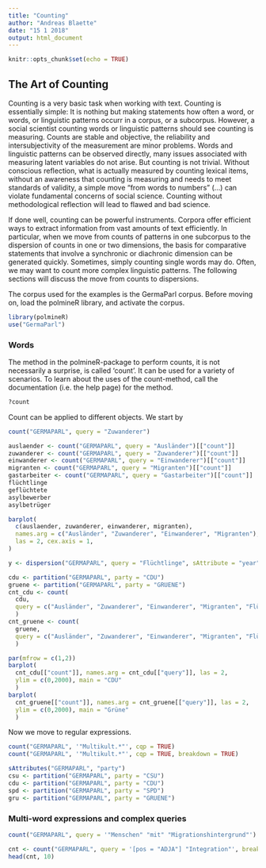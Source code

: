```yaml
---
title: "Counting"
author: "Andreas Blaette"
date: "15 1 2018"
output: html_document
---
```


```r
knitr::opts_chunk$set(echo = TRUE)
```


## The Art of Counting

Counting is a very basic task when working with text. Counting is essentially simple: It is nothing but making  statements how often a word, or words, or linguistic patterns occurr in a corpus, or a subcorpus. However, a social scientist counting words or linguistic patterns should see counting is measuring. Counts are stable and objective, the reliability and intersubjectivity of the measurement are minor problems. Words and linguistic patterns can be observed directly, many issues associated with measuring latent variables do not arise. But counting is not trivial. Without conscious reflection, what is actually measured by counting lexical items, without an awareness that counting is measuring and needs to meet standards of validity, a simple move "from words to numbers" (...) can violate fundamental concerns of social science. Counting without methodological reflection will lead to flawed and bad science.

If done well, counting can be powerful instruments. Corpora offer efficient ways to extract information from vast amounts of text efficiently. In particular, when we move from counts of patterns in one subcorpus to the dispersion of counts in one or two dimensions, the basis for comparative statements that involve a synchronic or diachronic dimension can be generated quickly. Sometimes, simply counting single words may do. Often, we may want to count more complex linguistic patterns. The following sections will discuss the move from counts to dispersions. 

The corpus used for the examples is the GermaParl corpus. Before moving on, load the polmineR library, and activate the corpus.

```r
library(polmineR)
use("GermaParl")
```


### Words

The method in the polmineR-package to perform counts, it is not necessarily a surprise, is called 'count'. It can be used for a variety of scenarios. To learn about the uses of the count-method, call the documentation (i.e. the help page) for the method.

```r
?count
```

Count can be applied to different objects. We start by 

```r
count("GERMAPARL", query = "Zuwanderer")

```

```r
auslaender <- count("GERMAPARL", query = "Ausländer")[["count"]]
zuwanderer <- count("GERMAPARL", query = "Zuwanderer")[["count"]]
einwanderer <- count("GERMAPARL", query = "Einwanderer")[["count"]]
migranten <- count("GERMAPARL", query = "Migranten")[["count"]]
gastarbeiter <- count("GERMAPARL", query = "Gastarbeiter")[["count"]]
flüchtlinge
geflüchtete
asylbewerber
asylbetrüger
```

```r
barplot(
  c(auslaender, zuwanderer, einwanderer, migranten),
  names.arg = c("Ausländer", "Zuwanderer", "Einwanderer", "Migranten"),
  las = 2, cex.axis = 1, 
)
```

```r
y <- dispersion("GERMAPARL", query = "Flüchtlinge", sAttribute = "year")
```

```r
cdu <- partition("GERMAPARL", party = "CDU")
gruene <- partition("GERMAPARL", party = "GRUENE")
cnt_cdu <- count(
  cdu,
  query = c("Ausländer", "Zuwanderer", "Einwanderer", "Migranten", "Flüchtlinge")
  )
cnt_gruene <- count(
  gruene,
  query = c("Ausländer", "Zuwanderer", "Einwanderer", "Migranten", "Flüchtlinge")
  )

par(mfrow = c(1,2))
barplot(
  cnt_cdu[["count"]], names.arg = cnt_cdu[["query"]], las = 2,
  ylim = c(0,2000), main = "CDU"
  )
barplot(
  cnt_gruene[["count"]], names.arg = cnt_gruene[["query"]], las = 2,
  ylim = c(0,2000), main = "Grüne"
  )
```

Now we move to regular expressions.

```r
count("GERMAPARL", '"Multikult.*"', cqp = TRUE)
count("GERMAPARL", '"Multikult.*"', cqp = TRUE, breakdown = TRUE)
```

```r
sAttributes("GERMAPARL", "party")
csu <- partition("GERMAPARL", party = "CSU")
cdu <- partition("GERMAPARL", party = "CDU")
spd <- partition("GERMAPARL", party = "SPD")
gru <- partition("GERMAPARL", party = "GRUENE")
```


### Multi-word expressions and complex queries

```r
count("GERMAPARL", query = '"Menschen" "mit" "Migrationshintergrund"')
```

```r
cnt <- count("GERMAPARL", query = '[pos = "ADJA"] "Integration"', breakdown = TRUE)
head(cnt, 10)
```



